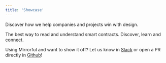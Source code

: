 ```yaml
---
title: 'Showcase'
---
```


Discover how we help companies and projects win with design.

<CardGroup cols={2}>
  <Card
    title="Contract Reader"
    icon="book"
    color="rgb(9,93,253)"
    href="https://www.contractreader.io/"
  >
    The best way to read and understand smart contracts.
  </Card>
  <Card
    title="Covefy"
    icon="palette"
    color="rgb(24,27,30)"
    href="https://www.covefy.com"
  >
    Discover, learn and connect.
  </Card>
</CardGroup>

Using Mirrorful and want to show it off? Let us know in [Slack](https://join.slack.com/t/mirrorful/shared_invite/zt-1ps2xtxh0-2NaixFfFzSKZbr5gw_AHfA) or open a PR directly in [Github](https://github.com/Mirrorful/mirrorful)!
